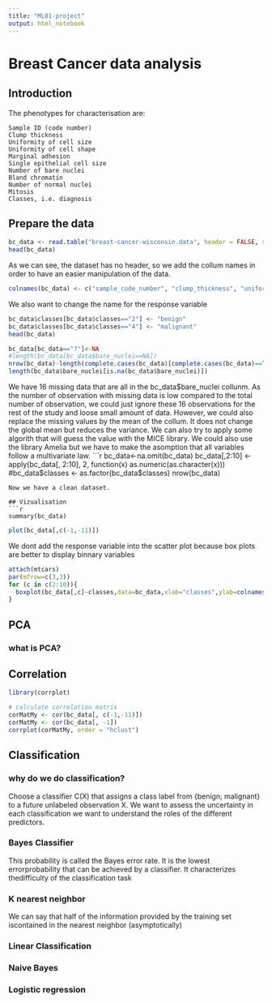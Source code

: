 ```yaml
---
title: "ML01-project"
output: html_notebook
---
```


# Breast Cancer data analysis

## Introduction
The phenotypes for characterisation are:

    Sample ID (code number)
    Clump thickness
    Uniformity of cell size
    Uniformity of cell shape
    Marginal adhesion
    Single epithelial cell size
    Number of bare nuclei
    Bland chromatin
    Number of normal nuclei
    Mitosis
    Classes, i.e. diagnosis

## Prepare the data
```r
bc_data <- read.table("breast-cancer-wisconsin.data", header = FALSE, sep = ",")
head(bc_data)
```
As we can see, the dataset has no header, so we add the collum names in order to have an easier manipulation of the data.
```r
colnames(bc_data) <- c("sample_code_number", "clump_thickness", "uniformity_of_cell_size", "uniformity_of_cell_shape", "marginal_adhesion", "single_epithelial_cell_size", "bare_nuclei", "bland_chromatin", "normal_nucleoli", "mitosis", "classes")
```
We also want to change the name for the response variable
```r
bc_data$classes[bc_data$classes=="2"] <- "benign"
bc_data$classes[bc_data$classes=="4"] <- "malignant"
head(bc_data)
```
```r

bc_data[bc_data=="?"]<-NA
#length(bc_data[bc_data$bare_nuclei==NA])
nrow(bc_data)-length(complete.cases(bc_data)[complete.cases(bc_data)==TRUE])
length(bc_data$bare_nuclei[is.na(bc_data$bare_nuclei)])
```
We have 16 missing data that are all in the bc_data$bare_nuclei collunm.
As the number of observation with missing data is low compared to the total number of observation, we could just ignore these 16 observations for the rest of the study and loose small amount of data. However, we could also replace the missing values by the mean of the collum. It does not change the global mean but reduces the variance.
We can also try to apply some algorith that will guess the value with the MICE library. We could also use the library Amelia but we have to make the asomption that all variables follow a multivariate law.
```r
bc_data<-na.omit(bc_data)
bc_data[,2:10] <- apply(bc_data[, 2:10], 2, function(x) as.numeric(as.character(x)))
#bc_data$classes <- as.factor(bc_data$classes)
nrow(bc_data)
```
Now we have a clean dataset.

## Vizualisation
```r
summary(bc_data)
```
```r
plot(bc_data[,c(-1,-11)])
```
We dont add the response variable into the scatter plot because box plots are better to display binnary variables

```r
attach(mtcars)
par(mfrow=c(3,3))
for (c in c(2:10)){
  boxplot(bc_data[,c]~classes,data=bc_data,xlab="classes",ylab=colnames(bc_data)[c])
}
```

## PCA
### what is PCA?
## Correlation
```r
library(corrplot)
```
```r
# calculate correlation matrix
corMatMy <- cor(bc_data[, c(-1,-11)])
corMatMy <- cor(bc_data[, -1])
corrplot(corMatMy, order = "hclust")

```

## Classification

### why do we do classification?

Choose a classifier C(X) that assigns a class label from {benign; malignant} to a future unlabeled observation X.
We want to assess the uncertainty in each classification
we want to understand the roles of the different predictors.

### Bayes Classifier

This probability is called the Bayes error rate. It is the lowest errorprobability that can be achieved by a classifier. It characterizes thedifficulty of the classification task

### K nearest neighbor

We can say that half of the information provided by the training set iscontained in the nearest neighbor (asymptotically)

### Linear Classification

### Naive Bayes

### Logistic regression


